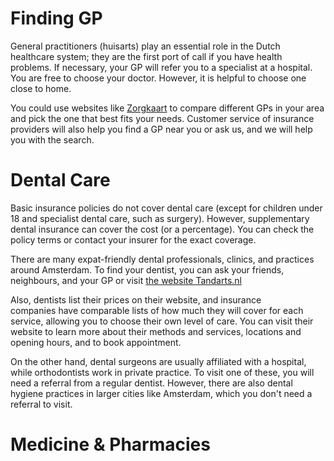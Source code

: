 # Finding GP
General practitioners (huisarts) play an essential role in the Dutch healthcare system; they are the first port of call if you have health problems. If necessary, your GP will refer you to a specialist at a hospital. You are free to choose your doctor. However, it is helpful to choose one close to home.  

You could use websites like [Zorgkaart](https://www.zorgkaartnederland.nl/) to compare different GPs in your area and pick the one that best fits your needs. Customer service of insurance providers will also help you find a GP near you or ask us, and we will help you with the search. 

# Dental Care
Basic insurance policies do not cover dental care (except for children under 18 and specialist dental care, such as surgery). However, supplementary dental insurance can cover the cost (or a percentage). You can check the policy terms or contact your insurer for the exact coverage. 

There are many expat-friendly dental professionals, clinics, and practices around Amsterdam. To find your dentist, you can ask your friends, neighbours, and your GP or visit [the website Tandarts.nl](https://www.tandarts.nl/tandarts-amsterdam)

Also, dentists list their prices on their website, and insurance companies have comparable lists of how much they will cover for each service, allowing you to choose their own level of care. You can visit their website to learn more about their methods and services, locations and opening hours, and to book appointment.

On the other hand, dental surgeons are usually affiliated with a hospital, while orthodontists work in private practice. To visit one of these, you will need a referral from a regular dentist. However, there are also dental hygiene practices in larger cities like Amsterdam, which you don't need a referral to visit.

# Medicine & Pharmacies
